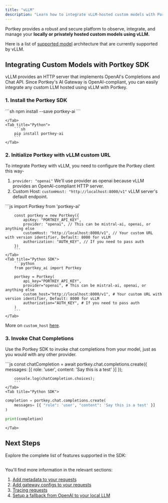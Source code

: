 ```yaml
---
title: "vLLM"
description: "Learn how to integrate vLLM-hosted custom models with Portkey to build production grade AI apps with granular observability"
---
```


Portkey provides a robust and secure platform to observe, integrate, and manage your **locally or privately hosted custom models using vLLM.**

Here is a list of [supported model](https://docs.vllm.ai/en/latest/models/supported_models.html) architecture that are currently supported by vLLM.

## Integrating Custom Models with Portkey SDK

vLLM provides an HTTP server that implements OpenAI's Completions and Chat API. Since Portkey's AI Gateway is OpenAI-compliant, you can easily integrate any custom LLM hosted using vLLM with Portkey.

### 1\. Install the Portkey SDK

<Tabs>
    <Tab title="NodeJS">
        ```sh
        npm install --save portkey-ai
        ```

    </Tab>
    <Tab title="Python">
        ```sh
        pip install portkey-ai
        ```
    </Tab>

  </Tabs>




### 2\. Initialize Portkey with vLLM custom URL

To integrate Portkey with vLLM, you need to configure the Portkey client this way- 
1. `provider: "openai"` We'll use provider as openai because vLLM provides an OpenAI-compliant HTTP server. 
2. Custom Host: `customHost: "http://localhost:8000/v1"` vLLM server's  default endpoint.

<Tabs>
    <Tab title="NodeJS SDK">
        ```js
        import Portkey from 'portkey-ai'

        const portkey = new Portkey({
            apiKey: "PORTKEY_API_KEY",
            provider: "openai", // This can be mistral-ai, openai, or anything else
            customHost: "http://localhost:8000/v1", // Your custom URL with version identifier, Default: 8000 for vLLM
            authorization: "AUTH_KEY", // If you need to pass auth
        })
        ```
    </Tab>
    <Tab title="Python SDK">
        ```python
        from portkey_ai import Portkey

        portkey = Portkey(
            api_key="PORTKEY_API_KEY",
            provider="openai", # This can be mistral-ai, openai, or anything else
            custom_host="http://localhost:8000/v1", # Your custom URL with version identifier, Default: 8000 for vLLM
            authorization="AUTH_KEY", # If you need to pass auth
        )
        ```
    </Tab>

  </Tabs>


More on `custom_host` [here](/product/ai-gateway/universal-api#integrating-local-or-private-models).

### 3\. Invoke Chat Completions

Use the Portkey SDK to invoke chat completions from your model, just as you would with any other provider.


<Tabs>
    <Tab title="NodeJS SDK">
        ```js
        const chatCompletion = await portkey.chat.completions.create({
            messages: [{ role: 'user', content: 'Say this is a test' }]
        });

        console.log(chatCompletion.choices);
        ```
    </Tab>
    <Tab title="Python SDK">

```python
completion = portkey.chat.completions.create(
    messages= [{ "role": 'user', "content": 'Say this is a test' }]
)

print(completion)
```
    </Tab>

  </Tabs>

## Next Steps

Explore the complete list of features supported in the SDK:

<Card title="SDK" href="/api-reference/portkey-sdk-client"></Card>
---

You'll find more information in the relevant sections:

1. [Add metadata to your requests](/product/observability/metadata)
2. [Add gateway configs to your requests](/product/ai-gateway/universal-api#ollama-in-configs)
3. [Tracing requests](/product/observability/traces)
4. [Setup a fallback from OpenAI to your local LLM](/product/ai-gateway/fallbacks)
